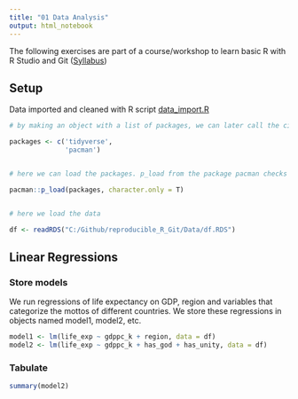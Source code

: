 ```yaml
---
title: "01 Data Analysis"
output: html_notebook
---
```


The following exercises are part of a course/workshop to learn basic R with R Studio and Git ([Syllabus](https://docs.google.com/document/d/1O_v-VTRHChedoDvVtzn8xNG0jBqJxMW0Q7-0bJ90Q48/edit))


## Setup

Data imported and cleaned with R script [data_import.R](./Data/data_import.R)

```r

# by making an object with a list of packages, we can later call the citations of these packages (see section 'References' below)

packages <- c('tidyverse', 
              'pacman')


# here we can load the packages. p_load from the package pacman checks if the package is already downloaded and if so loads it, if not downloads

pacman::p_load(packages, character.only = T)


# here we load the data

df <- readRDS("C:/Github/reproducible_R_Git/Data/df.RDS")
```

## Linear Regressions

### Store models

We run regressions of life expectancy on GDP, region and variables that categorize the mottos of different countries. We store these regressions in objects named model1, model2, etc.

```r
model1 <- lm(life_exp ~ gdppc_k + region, data = df)
model2 <- lm(life_exp ~ gdppc_k + has_god + has_unity, data = df)
```

### Tabulate

```r

summary(model2)
```

